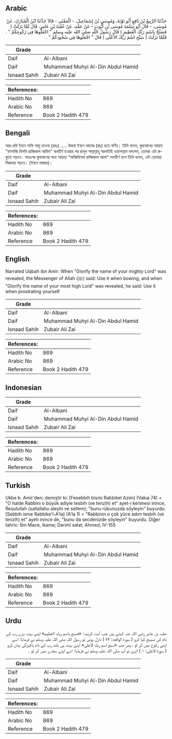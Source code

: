 ## Arabic


<div dir="rtl" lang="ar" style={{fontSize:'larger',backgroundColor:'#f8f9fa',padding:20}}>
حَدَّثَنَا الرَّبِيعُ بْنُ نَافِعٍ أَبُو تَوْبَةَ، وَمُوسَى بْنُ إِسْمَاعِيلَ، - الْمَعْنَى - قَالاَ حَدَّثَنَا ابْنُ الْمُبَارَكِ، عَنْ مُوسَى، - قَالَ أَبُو سَلَمَةَ مُوسَى بْنِ أَيُّوبَ - عَنْ عَمِّهِ، عَنْ عُقْبَةَ بْنِ عَامِرٍ، قَالَ لَمَّا نَزَلَتْ ‏(‏ فَسَبِّحْ بِاسْمِ رَبِّكَ الْعَظِيمِ ‏)‏ قَالَ رَسُولُ اللَّهِ صلى الله عليه وسلم ‏"‏ اجْعَلُوهَا فِي رُكُوعِكُمْ ‏"‏ ‏.‏ فَلَمَّا نَزَلَتْ ‏(‏ سَبِّحِ اسْمَ رَبِّكَ الأَعْلَى ‏)‏ قَالَ ‏"‏ اجْعَلُوهَا فِي سُجُودِكُمْ ‏"‏ ‏.‏
</div>
<div style={{backgroundColor:'#f8f9fa',padding:20, marginBottom: 10}}><table> <thead> <tr> <th>Grade</th> <th></th> </tr> </thead> <tbody> <tr><td>Daif</td><td>Al-Albani</td></tr><tr><td>Daif</td><td>Muhammad Muhyi Al-Din Abdul Hamid</td></tr><tr><td>Isnaad Sahih</td><td>Zubair Ali Zai</td></tr></tbody></table><table> <thead> <tr> <th>References:</th> <th></th> </tr> </thead> <tbody><tr><td>Hadith No</td><td>869</td></tr><tr><td>Arabic No</td><td>869</td></tr><tr><td>Reference</td><td>Book 2 Hadith 479</td></tr></tbody></table></div>

## Bengali


<div dir="ltr" lang="bn" style={{fontSize:'larger',backgroundColor:'#f8f9fa',padding:20}}>
আর-রবি ইবনে নাফি আবু তাওবা (রহঃ) ..... উকবা ইবনে আমের (রাঃ) হতে বর্ণিত। তিনি বলেন, কুরআনের আয়াত “ফাসাব্বি বিসমি রাব্বিকাল আযিম” অবতীর্ণ হওয়ার পর রাসূল সাল্লাল্লাহু আলাইহি ওয়াসাল্লাম বললেন, তোমরা এটা রুকুতে পড়বে। অতঃপর কুরআনের অন্য আয়াত “সাব্বিহিসমা রাব্বিকাল আলা” অবতীর্ণ হলে তিনি বলেন, এটা তোমারা সিজদায় পড়বে। (ইবনে মাজাহ)।
</div>
<div style={{backgroundColor:'#f8f9fa',padding:20, marginBottom: 10}}><table> <thead> <tr> <th>Grade</th> <th></th> </tr> </thead> <tbody> <tr><td>Daif</td><td>Al-Albani</td></tr><tr><td>Daif</td><td>Muhammad Muhyi Al-Din Abdul Hamid</td></tr><tr><td>Isnaad Sahih</td><td>Zubair Ali Zai</td></tr></tbody></table><table> <thead> <tr> <th>References:</th> <th></th> </tr> </thead> <tbody><tr><td>Hadith No</td><td>869</td></tr><tr><td>Arabic No</td><td>869</td></tr><tr><td>Reference</td><td>Book 2 Hadith 479</td></tr></tbody></table></div>

## English


<div dir="ltr" lang="en" style={{fontSize:'larger',backgroundColor:'#f8f9fa',padding:20}}>
Narrated Uqbah ibn Amir: When "Glorify the name of your mighty Lord" was revealed, the Messenger of Allah (ﷺ) said: Use it when bowing, and when "Glorify the name of your most high Lord" was revealed, he said: Use it when prostrating yourself
</div>
<div style={{backgroundColor:'#f8f9fa',padding:20, marginBottom: 10}}><table> <thead> <tr> <th>Grade</th> <th></th> </tr> </thead> <tbody> <tr><td>Daif</td><td>Al-Albani</td></tr><tr><td>Daif</td><td>Muhammad Muhyi Al-Din Abdul Hamid</td></tr><tr><td>Isnaad Sahih</td><td>Zubair Ali Zai</td></tr></tbody></table><table> <thead> <tr> <th>References:</th> <th></th> </tr> </thead> <tbody><tr><td>Hadith No</td><td>869</td></tr><tr><td>Arabic No</td><td>869</td></tr><tr><td>Reference</td><td>Book 2 Hadith 479</td></tr></tbody></table></div>

## Indonesian


<div dir="ltr" lang="id" style={{fontSize:'larger',backgroundColor:'#f8f9fa',padding:20}}>

</div>
<div style={{backgroundColor:'#f8f9fa',padding:20, marginBottom: 10}}><table> <thead> <tr> <th>Grade</th> <th></th> </tr> </thead> <tbody> <tr><td>Daif</td><td>Al-Albani</td></tr><tr><td>Daif</td><td>Muhammad Muhyi Al-Din Abdul Hamid</td></tr><tr><td>Isnaad Sahih</td><td>Zubair Ali Zai</td></tr></tbody></table><table> <thead> <tr> <th>References:</th> <th></th> </tr> </thead> <tbody><tr><td>Hadith No</td><td>869</td></tr><tr><td>Arabic No</td><td>869</td></tr><tr><td>Reference</td><td>Book 2 Hadith 479</td></tr></tbody></table></div>

## Turkish


<div dir="ltr" lang="tr" style={{fontSize:'larger',backgroundColor:'#f8f9fa',padding:20}}>
Ukbe b. Amir'den; demiştir ki: [Fesebbih bismi Rabbikel Azim] (Vakıa 74) = "O halde Rabbini o büyük adiyle tesbih (ve tenzih) et" ayet-i kerimesi inince, Resulullah (sallallahu aleyhi ve sellem); "bunu rükunuzda söyleyin" buyurdu. [Sebbih isme Rabbike'l-A'la] (A'la 1) = "Rabbinin o çok yüce adım tesbih (ve tenzih) et" ayeti inince de, "bunu da secdenizde söyleyin" buyurdu. Diğer tahric: İbn Mace, ikame; Darimî salat; Ahmed, IV-155
</div>
<div style={{backgroundColor:'#f8f9fa',padding:20, marginBottom: 10}}><table> <thead> <tr> <th>Grade</th> <th></th> </tr> </thead> <tbody> <tr><td>Daif</td><td>Al-Albani</td></tr><tr><td>Daif</td><td>Muhammad Muhyi Al-Din Abdul Hamid</td></tr><tr><td>Isnaad Sahih</td><td>Zubair Ali Zai</td></tr></tbody></table><table> <thead> <tr> <th>References:</th> <th></th> </tr> </thead> <tbody><tr><td>Hadith No</td><td>869</td></tr><tr><td>Arabic No</td><td>869</td></tr><tr><td>Reference</td><td>Book 2 Hadith 479</td></tr></tbody></table></div>

## Urdu


<div dir="rtl" lang="ur" style={{fontSize:'larger',backgroundColor:'#f8f9fa',padding:20}}>
عقبہ بن عامر رضی اللہ عنہ کہتے ہیں جب آیت کریمہ: «فسبح باسم ربك العظيم» اپنے بہت بڑے رب کے نام کی تسبیح کیا کرو ( سورۃ الواقعۃ: ۷۴ ) نازل ہوئی تو رسول اللہ صلی اللہ علیہ وسلم نے فرمایا: اسے اپنے رکوع میں کر لو ، پھر جب «سبح اسم ربك الأعلى» اپنے بہت ہی بلند رب کے نام پاکیزگی بیان کرو ( سورۃ الاعلی: ۱ ) اتری تو آپ صلی اللہ علیہ وسلم نے فرمایا: اسے اپنے سجدے میں کر لو ۔
</div>
<div style={{backgroundColor:'#f8f9fa',padding:20, marginBottom: 10}}><table> <thead> <tr> <th>Grade</th> <th></th> </tr> </thead> <tbody> <tr><td>Daif</td><td>Al-Albani</td></tr><tr><td>Daif</td><td>Muhammad Muhyi Al-Din Abdul Hamid</td></tr><tr><td>Isnaad Sahih</td><td>Zubair Ali Zai</td></tr></tbody></table><table> <thead> <tr> <th>References:</th> <th></th> </tr> </thead> <tbody><tr><td>Hadith No</td><td>869</td></tr><tr><td>Arabic No</td><td>869</td></tr><tr><td>Reference</td><td>Book 2 Hadith 479</td></tr></tbody></table></div>